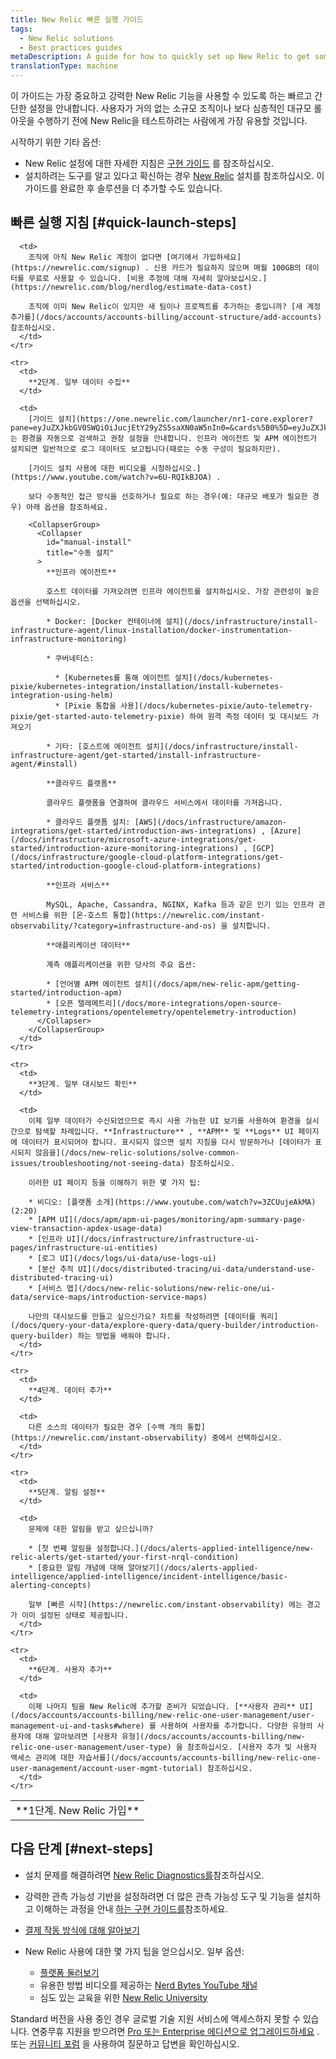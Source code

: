 ```yaml
---
title: New Relic 빠른 실행 가이드
tags:
  - New Relic solutions
  - Best practices guides
metaDescription: A guide for how to quickly set up New Relic to get some important telemetry data reporting.
translationType: machine
---
```


이 가이드는 가장 중요하고 강력한 New Relic 기능을 사용할 수 있도록 하는 빠르고 간단한 설정을 안내합니다. 사용자가 거의 없는 소규모 조직이나 보다 심층적인 대규모 롤아웃을 수행하기 전에 New Relic을 테스트하려는 사람에게 가장 유용할 것입니다.

시작하기 위한 기타 옵션:

* New Relic 설정에 대한 자세한 지침은 [구현 가이드](/docs/new-relic-solutions/get-started/implementation-guide-intro) 를 참조하십시오.
* 설치하려는 도구를 알고 있다고 확신하는 경우 [New Relic](/docs/new-relic-solutions/new-relic-one/install-configure/install-new-relic#what) 설치를 참조하십시오. 이 가이드를 완료한 후 솔루션을 더 추가할 수도 있습니다.

## 빠른 실행 지침 [#quick-launch-steps]

<table>
  <tbody>
    <tr>
      <td style={{ width: "190px" }}>
        **1단계. New Relic 가입**
      </td>

      <td>
        조직에 아직 New Relic 계정이 없다면 [여기에서 가입하세요](https://newrelic.com/signup) . 신용 카드가 필요하지 않으며 매월 100GB의 데이터를 무료로 사용할 수 있습니다. [비용 추정에 대해 자세히 알아보십시오.](https://newrelic.com/blog/nerdlog/estimate-data-cost)

        조직에 이미 New Relic이 있지만 새 팀이나 프로젝트를 추가하는 중입니까? [새 계정 추가를](/docs/accounts/accounts-billing/account-structure/add-accounts) 참조하십시오.
      </td>
    </tr>

    <tr>
      <td>
        **2단계. 일부 데이터 수집**
      </td>

      <td>
        [가이드 설치](https://one.newrelic.com/launcher/nr1-core.explorer?pane=eyJuZXJkbGV0SWQiOiJucjEtY29yZS5saXN0aW5nIn0=&cards%5B0%5D=eyJuZXJkbGV0SWQiOiJucjEtaW5zdGFsbC1uZXdyZWxpYy5ucjEtaW5zdGFsbC1uZXdyZWxpYyIsImFjdGl2ZUNvbXBvbmVudCI6IlZUU09FbnZpcm9ubWVudCIsInBhdGgiOiJndWlkZWQifQ==) 는 환경을 자동으로 검색하고 권장 설정을 안내합니다. 인프라 에이전트 및 APM 에이전트가 설치되면 일반적으로 로그 데이터도 보고됩니다(때로는 수동 구성이 필요하지만).

        [가이드 설치 사용에 대한 비디오를 시청하십시오.](https://www.youtube.com/watch?v=6U-RQIkBJOA) .

        보다 수동적인 접근 방식을 선호하거나 필요로 하는 경우(예: 대규모 배포가 필요한 경우) 아래 옵션을 참조하세요.

        <CollapserGroup>
          <Collapser
            id="manual-install"
            title="수동 설치"
          >
            **인프라 에이전트**

            호스트 데이터를 가져오려면 인프라 에이전트를 설치하십시오. 가장 관련성이 높은 옵션을 선택하십시오.

            * Docker: [Docker 컨테이너에 설치](/docs/infrastructure/install-infrastructure-agent/linux-installation/docker-instrumentation-infrastructure-monitoring)

            * 쿠버네티스:

              * [Kubernetes를 통해 에이전트 설치](/docs/kubernetes-pixie/kubernetes-integration/installation/install-kubernetes-integration-using-helm)
              * [Pixie 통합을 사용](/docs/kubernetes-pixie/auto-telemetry-pixie/get-started-auto-telemetry-pixie) 하여 원격 측정 데이터 및 대시보드 가져오기

            * 기타: [호스트에 에이전트 설치](/docs/infrastructure/install-infrastructure-agent/get-started/install-infrastructure-agent/#install)

            **클라우드 플랫폼**

            클라우드 플랫폼을 연결하여 클라우드 서비스에서 데이터를 가져옵니다.

            * 클라우드 플랫폼 설치: [AWS](/docs/infrastructure/amazon-integrations/get-started/introduction-aws-integrations) , [Azure](/docs/infrastructure/microsoft-azure-integrations/get-started/introduction-azure-monitoring-integrations) , [GCP](/docs/infrastructure/google-cloud-platform-integrations/get-started/introduction-google-cloud-platform-integrations)

            **인프라 서비스**

            MySQL, Apache, Cassandra, NGINX, Kafka 등과 같은 인기 있는 인프라 관련 서비스를 위한 [온-호스트 통합](https://newrelic.com/instant-observability/?category=infrastructure-and-os) 을 설치합니다.

            **애플리케이션 데이터**

            계측 애플리케이션을 위한 당사의 주요 옵션:

            * [언어별 APM 에이전트 설치](/docs/apm/new-relic-apm/getting-started/introduction-apm)
            * [오픈 텔레메트리](/docs/more-integrations/open-source-telemetry-integrations/opentelemetry/opentelemetry-introduction)
          </Collapser>
        </CollapserGroup>
      </td>
    </tr>

    <tr>
      <td>
        **3단계. 일부 대시보드 확인**
      </td>

      <td>
        이제 일부 데이터가 수신되었으므로 즉시 사용 가능한 UI 보기를 사용하여 환경을 실시간으로 탐색할 차례입니다. **Infrastructure** , **APM** 및 **Logs** UI 페이지에 데이터가 표시되어야 합니다. 표시되지 않으면 설치 지침을 다시 방문하거나 [데이터가 표시되지 않음을](/docs/new-relic-solutions/solve-common-issues/troubleshooting/not-seeing-data) 참조하십시오.

        이러한 UI 페이지 등을 이해하기 위한 몇 가지 팁:

        * 비디오: [플랫폼 소개](https://www.youtube.com/watch?v=3ZCUujeAkMA) (2:20)
        * [APM UI](/docs/apm/apm-ui-pages/monitoring/apm-summary-page-view-transaction-apdex-usage-data)
        * [인프라 UI](/docs/infrastructure/infrastructure-ui-pages/infrastructure-ui-entities)
        * [로그 UI](/docs/logs/ui-data/use-logs-ui)
        * [분산 추적 UI](/docs/distributed-tracing/ui-data/understand-use-distributed-tracing-ui)
        * [서비스 맵](/docs/new-relic-solutions/new-relic-one/ui-data/service-maps/introduction-service-maps)

        나만의 대시보드를 만들고 싶으신가요? 차트를 작성하려면 [데이터를 쿼리](/docs/query-your-data/explore-query-data/query-builder/introduction-query-builder) 하는 방법을 배워야 합니다.
      </td>
    </tr>

    <tr>
      <td>
        **4단계. 데이터 추가**
      </td>

      <td>
        다른 소스의 데이터가 필요한 경우 [수백 개의 통합](https://newrelic.com/instant-observability) 중에서 선택하십시오.
      </td>
    </tr>

    <tr>
      <td>
        **5단계. 알림 설정**
      </td>

      <td>
        문제에 대한 알림을 받고 싶으십니까?

        * [첫 번째 알림을 설정합니다.](/docs/alerts-applied-intelligence/new-relic-alerts/get-started/your-first-nrql-condition)
        * [중요한 알림 개념에 대해 알아보기](/docs/alerts-applied-intelligence/applied-intelligence/incident-intelligence/basic-alerting-concepts)

        일부 [빠른 시작](https://newrelic.com/instant-observability) 에는 경고가 이미 설정된 상태로 제공됩니다.
      </td>
    </tr>

    <tr>
      <td>
        **6단계. 사용자 추가**
      </td>

      <td>
        이제 나머지 팀을 New Relic에 추가할 준비가 되었습니다. [**사용자 관리** UI](/docs/accounts/accounts-billing/new-relic-one-user-management/user-management-ui-and-tasks#where) 를 사용하여 사용자를 추가합니다. 다양한 유형의 사용자에 대해 알아보려면 [사용자 유형](/docs/accounts/accounts-billing/new-relic-one-user-management/user-type) 을 참조하십시오. [사용자 추가 및 사용자 액세스 관리에 대한 자습서를](/docs/accounts/accounts-billing/new-relic-one-user-management/account-user-mgmt-tutorial) 참조하십시오.
      </td>
    </tr>
  </tbody>
</table>

## 다음 단계 [#next-steps]

* 설치 문제를 해결하려면 [New Relic Diagnostics를](/docs/using-new-relic/cross-product-functions/troubleshooting/new-relic-diagnostics)참조하십시오.

* 강력한 관측 가능성 기반을 설정하려면 더 많은 관측 가능성 도구 및 기능을 설치하고 이해하는 과정을 안내 [하는 구현 가이드를](/docs/new-relic-solutions/get-started/implementation-guide-intro)참조하세요.

* [결제 작동 방식에 대해 알아보기](/docs/accounts/accounts-billing/new-relic-one-pricing-billing/new-relic-one-pricing-billing)

* New Relic 사용에 대한 몇 가지 팁을 얻으십시오. 일부 옵션:

  * [플랫폼 둘러보기](/docs/new-relic-solutions/new-relic-one/introduction-new-relic-platform)
  * 유용한 방법 비디오를 제공하는 [Nerd Bytes YouTube 채널](https://www.youtube.com/playlist?list=PLmhYj7Jl81JEV-llIDkCVC05tD7fbOv_b)
  * 심도 있는 교육을 위한 [New Relic University](https://learn.newrelic.com)

Standard 버전을 사용 중인 경우 글로벌 기술 지원 서비스에 액세스하지 못할 수 있습니다. 연중무휴 지원을 받으려면 [Pro 또는 Enterprise 에디션으로 업그레이드하세요](https://one.newrelic.com/nr1-core/plan-management/home?state=7a437d0d-1905-4143-d3a1-68ddfcb6db53) . 또는 [커뮤니티 포럼](https://discuss.newrelic.com) 을 사용하여 질문하고 답변을 확인하십시오.